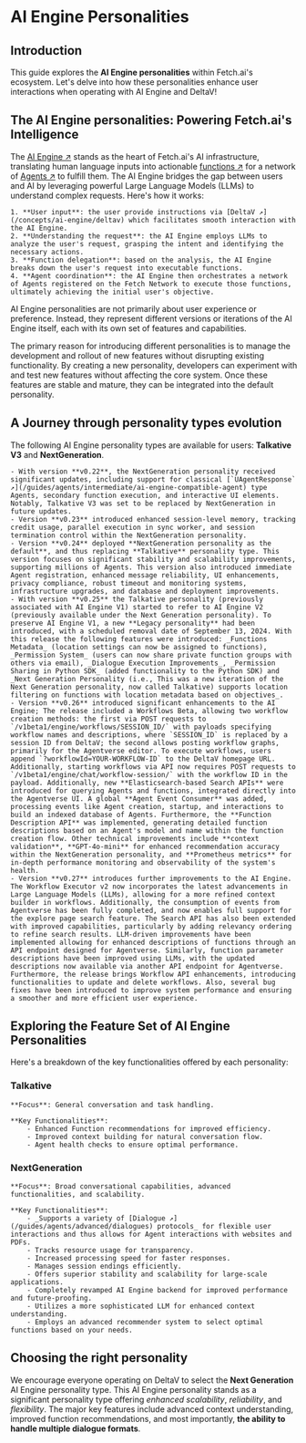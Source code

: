 # AI Engine Personalities

## Introduction

This guide explores the **AI Engine personalities** within Fetch.ai's ecosystem. Let's delve into how these personalities enhance user interactions when operating with AI Engine and DeltaV!

## The AI Engine personalities: Powering Fetch.ai's Intelligence

The [AI Engine ↗️](/concepts/ai-engine/ai-engine-intro) stands as the heart of Fetch.ai's AI infrastructure, translating human language inputs into actionable [functions ↗️](/guides/agents/intermediate/agent-functions) for a network of [Agents ↗️](/guides/agents/getting-started/whats-an-agent) to fulfill them. The AI Engine bridges the gap between users and AI by leveraging powerful Large Language Models (LLMs) to understand complex requests. Here's how it works:

    1. **User input**: the user provide instructions via [DeltaV ↗️](/concepts/ai-engine/deltav) which facilitates smooth interaction with the AI Engine.
    2. **Understanding the request**: the AI Engine employs LLMs to analyze the user's request, grasping the intent and identifying the necessary actions.
    3. **Function delegation**: based on the analysis, the AI Engine breaks down the user's request into executable functions.
    4. **Agent coordination**: the AI Engine then orchestrates a network of Agents registered on the Fetch Network to execute those functions, ultimately achieving the initial user's objective.

AI Engine personalities are not primarily about user experience or preference. Instead, they represent different versions or iterations of the AI Engine itself, each with its own set of features and capabilities.

The primary reason for introducing different personalities is to manage the development and rollout of new features without disrupting existing functionality. By creating a new personality, developers can experiment with and test new features without affecting the core system. Once these features are stable and mature, they can be integrated into the default personality.

## A Journey through personality types evolution

The following AI Engine personality types are available for users: **Talkative V3** and **NextGeneration**.

    - With version **v0.22**, the NextGeneration personality received significant updates, including support for classical [`UAgentResponse` ↗️](/guides/agents/intermediate/ai-engine-compatible-agent) type Agents, secondary function execution, and interactive UI elements. Notably, Talkative V3 was set to be replaced by NextGeneration in future updates.
    - Version **v0.23** introduced enhanced session-level memory, tracking credit usage, parallel execution in sync worker, and session termination control within the NextGeneration personality.
    - Version **v0.24** deployed **NextGeneration personality as the default**, and thus replacing **Talkative** personality type. This version focuses on significant stability and scalability improvements, supporting millions of Agents. This version also introduced immediate Agent registration, enhanced message reliability, UI enhancements, privacy compliance, robust timeout and monitoring systems, infrastructure upgrades, and database and deployment improvements.
    - With version **v0.25** the Talkative personality (previously associated with AI Engine V1) started to refer to AI Engine V2 (previously available under the Next Generation personality). To preserve AI Engine V1, a new **Legacy personality** had been introduced, with a scheduled removal date of September 13, 2024. With this release the following features were introduced: _Functions Metadata_ (location settings can now be assigned to functions), _Permission System_ (users can now share private function groups with others via email), _Dialogue Execution Improvements_, _Permission Sharing in Python SDK_ (added functionality to the Python SDK) and _Next Generation Personality (i.e., This was a new iteration of the Next Generation personality, now called Talkative) supports location filtering on functions with location metadata based on objectives_.
    - Version **v0.26** introduced significant enhancements to the AI Engine; The release included a Workflows Beta, allowing two workflow creation methods: the first via POST requests to `/v1beta1/engine/workflows/SESSION_ID/` with payloads specifying workflow names and descriptions, where `SESSION_ID` is replaced by a session ID from DeltaV; the second allows posting workflow graphs, primarily for the Agentverse editor. To execute workflows, users append `?workflowId=YOUR-WORKFLOW-ID` to the DeltaV homepage URL. Additionally, starting workflows via API now requires POST requests to `/v1beta1/engine/chat/workflow-session/` with the workflow ID in the payload. Additionally, new **Elasticsearch-based Search APIs** were introduced for querying Agents and functions, integrated directly into the Agentverse UI. A global **Agent Event Consumer** was added, processing events like Agent creation, startup, and interactions to build an indexed database of Agents. Furthermore, the **Function Description API** was implemented, generating detailed function descriptions based on an Agent's model and name within the function creation flow. Other technical improvements include **context validation**, **GPT-4o-mini** for enhanced recommendation accuracy within the NextGeneration personality, and **Prometheus metrics** for in-depth performance monitoring and observability of the system's health.
    - Version **v0.27** introduces further improvements to the AI Engine. The Workflow Executor v2 now incorporates the latest advancements in Large Language Models (LLMs), allowing for a more refined context builder in workflows. Additionally, the consumption of events from Agentverse has been fully completed, and now enables full support for the explore page search feature. The Search API has also been extended with improved capabilities, particularly by adding relevancy ordering to refine search results. LLM-driven improvements have been implemented allowing for enhanced descriptions of functions through an API endpoint designed for Agentverse. Similarly, function parameter descriptions have been improved using LLMs, with the updated descriptions now available via another API endpoint for Agentverse. Furthermore, the release brings Workflow API enhancements, introducing functionalities to update and delete workflows. Also, several bug fixes have been introduced to improve system performance and ensuring a smoother and more efficient user experience.

## Exploring the Feature Set of AI Engine Personalities

Here's a breakdown of the key functionalities offered by each personality:

### Talkative

    **Focus**: General conversation and task handling.

    **Key Functionalities**:
        - Enhanced Function recommendations for improved efficiency.
        - Improved context building for natural conversation flow.
        - Agent health checks to ensure optimal performance.

### NextGeneration

    **Focus**: Broad conversational capabilities, advanced functionalities, and scalability.

    **Key Functionalities**:
        - _Supports a variety of [Dialogue ↗️](/guides/agents/advanced/dialogues) protocols_ for flexible user interactions and thus allows for Agent interactions with websites and PDFs.
        - Tracks resource usage for transparency.
        - Increased processing speed for faster responses.
        - Manages session endings efficiently.
        - Offers superior stability and scalability for large-scale applications.
        - Completely revamped AI Engine backend for improved performance and future-proofing.
        - Utilizes a more sophisticated LLM for enhanced context understanding.
        - Employs an advanced recommender system to select optimal functions based on your needs.

## Choosing the right personality

We encourage everyone operating on DeltaV to select the **Next Generation** AI Engine personality type. This AI Engine personality stands as a significant personality type offering _enhanced scalability_, _reliability_, and _flexibility_. The major key features include advanced context understanding, improved function recommendations, and most importantly, **the ability to handle multiple dialogue formats**.